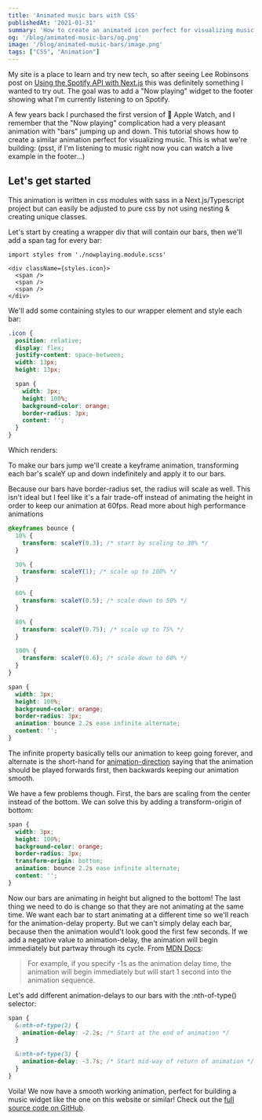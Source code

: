 ```yaml
---
title: 'Animated music bars with CSS'
publishedAt: '2021-01-31'
summary: 'How to create an animated icon perfect for visualizing music'
og: '/blog/animated-music-bars/og.png'
image: '/blog/animated-music-bars/image.png'
tags: ["CSS", "Animation"]
---
```


My site is a place to learn and try new tech, so after seeing Lee Robinsons post on [Using the Spotify API with Next.js](https://leerob.io/blog/spotify-api-nextjs) this was definitely something I wanted to try out. The goal was to add a "Now playing" widget to the footer showing what I'm currently listening to on Spotify.

A few years back I purchased the first version of  Apple Watch, and I remember that the "Now playing" complication had a very pleasant animation with "bars" jumping up and down. This tutorial shows how to create a similar animation perfect for visualizing music. This is what we're building: (psst, if I'm listening to music right now you can watch a live example in the footer…)

<div style={{ padding: '50px', backgroundColor: 'var(--boxBg)', borderRadius: '5px', textAlign: 'center' }}>
  <NowPlayingIcon />
</div>

## Let's get started

This animation is written in css modules with sass in a Next.js/Typescript project but can easily be adjusted to pure css by not using nesting & creating unique classes.

Let's start by creating a wrapper div that will contain our bars, then we'll add a span tag for every bar:

```tsx
import styles from './nowplaying.module.scss'

<div className={styles.icon}>
  <span />
  <span />
  <span />
</div>
```

We'll add some containing styles to our wrapper element and style each bar:

```scss
.icon {
  position: relative;
  display: flex;
  justify-content: space-between;
  width: 13px;
  height: 13px;

  span {
    width: 3px;
    height: 100%;
    background-color: orange;
    border-radius: 3px;
    content: '';
  }
}
```
Which renders:
<div style={{ padding: '50px', backgroundColor: 'var(--boxBg)', borderRadius: '5px', textAlign: 'center' }}>
  <div style={{ position: 'relative', display: 'inline-flex', justifyContent: 'space-between', width: 13, height: 13 }}>
    <span style={{width: 3, height: '100%', backgroundColor: 'var(--brand)', content: '', borderRadius: 3 }} />
    <span style={{width: 3, height: '100%', backgroundColor: 'var(--brand)', content: '', borderRadius: 3 }} />
    <span style={{width: 3, height: '100%', backgroundColor: 'var(--brand)', content: '', borderRadius: 3 }} />
  </div>
</div>

To make our bars jump we'll create a keyframe animation, transforming each bar's scaleY up and down indefinitely and apply it to our bars.

<Warning>Because our bars have border-radius set, the radius will scale as well. This isn't ideal but I feel like it's a fair trade-off instead of animating the height in order to keep our animation at 60fps. <Link href="https://www.html5rocks.com/en/tutorials/speed/high-performance-animations/">Read more about high performance animations</Link></Warning>
<br />

```scss
@keyframes bounce {
  10% {
    transform: scaleY(0.3); /* start by scaling to 30% */
  }

  30% {
    transform: scaleY(1); /* scale up to 100% */
  }

  60% {
    transform: scaleY(0.5); /* scale down to 50% */
  }

  80% {
    transform: scaleY(0.75); /* scale up to 75% */
  }

  100% {
    transform: scaleY(0.6); /* scale down to 60% */
  }
}

span {
  width: 3px;
  height: 100%;
  background-color: orange;
  border-radius: 3px;
  animation: bounce 2.2s ease infinite alternate;
  content: '';
}
```

The infinite property basically tells our animation to keep going forever, and alternate is the short-hand for [animation-direction](https://developer.mozilla.org/en-US/docs/Web/CSS/animation-direction) saying that the animation should be played forwards first, then backwards keeping our animation smooth.

<div style={{ padding: '50px', backgroundColor: 'var(--boxBg)', borderRadius: '5px', textAlign: 'center' }}>
  <div style={{ position: 'relative', display: 'inline-flex', justifyContent: 'space-between', width: 13, height: 13 }}>
    <span style={{width: 3, height: '100%', backgroundColor: 'var(--brand)', content: '', borderRadius: 3, animation: 'bounce 2.2s ease infinite alternate' }} />
    <span style={{width: 3, height: '100%', backgroundColor: 'var(--brand)', content: '', borderRadius: 3, animation: 'bounce 2.2s ease infinite alternate'  }} />
    <span style={{width: 3, height: '100%', backgroundColor: 'var(--brand)', content: '', borderRadius: 3, animation: 'bounce 2.2s ease infinite alternate'  }} />
  </div>
</div>

We have a few problems though. First, the bars are scaling from the center instead of the bottom. We can solve this by adding a transform-origin of bottom:

```scss
span {
  width: 3px;
  height: 100%;
  background-color: orange;
  border-radius: 3px;
  transform-origin: bottom;
  animation: bounce 2.2s ease infinite alternate;
  content: '';
}
```

<div style={{ padding: '50px', backgroundColor: 'var(--boxBg)', borderRadius: '5px', textAlign: 'center' }}>
  <div style={{ position: 'relative', display: 'inline-flex', justifyContent: 'space-between', width: 13, height: 13 }}>
    <span style={{width: 3, height: '100%', backgroundColor: 'var(--brand)', content: '', borderRadius: 3, animation: 'bounce 2.2s ease infinite alternate', transformOrigin: 'bottom' }} />
    <span style={{width: 3, height: '100%', backgroundColor: 'var(--brand)', content: '', borderRadius: 3, animation: 'bounce 2.2s ease infinite alternate', transformOrigin: 'bottom' }} />
    <span style={{width: 3, height: '100%', backgroundColor: 'var(--brand)', content: '', borderRadius: 3, animation: 'bounce 2.2s ease infinite alternate', transformOrigin: 'bottom' }} />
  </div>
</div>

Now our bars are animating in height but aligned to the bottom! The last thing we need to do is change so that they are not animating at the same time. We want each bar to start animating at a different time so we'll reach for the animation-delay property. But we can't simply delay each bar, because then the animation would't look good the first few seconds. If we add a negative value to animation-delay, the animation will begin immediately but partway through its cycle. From [MDN Docs](https://developer.mozilla.org/en-US/docs/Web/CSS/animation-delay):

> For example, if you specify -1s as the animation delay time, the animation will begin immediately but will start 1 second into the animation sequence.

Let's add different animation-delays to our bars with the :nth-of-type() selector:

```scss
span {
  &:nth-of-type(2) {
    animation-delay: -2.2s; /* Start at the end of animation */
  }

  &:nth-of-type(3) {
    animation-delay: -3.7s; /* Start mid-way of return of animation */
  }
}
```

<div style={{ padding: '50px', backgroundColor: 'var(--boxBg)', borderRadius: '5px', textAlign: 'center' }}>
  <NowPlayingIcon />
</div>

Voila! We now have a smooth working animation, perfect for building a music widget like the one on this website or similar! Check out the [full source code on GitHub](https://github.com/samuelkraft/samuelkraft-next/blob/master/components/nowplaying.module.scss).
